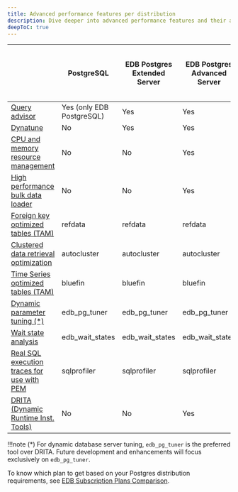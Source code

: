 ```yaml
---
title: Advanced performance features per distribution
description: Dive deeper into advanced performance features and their availability per Postgres distribution.
deepToC: true
---
```


|                                                                                                                                                                  | PostgreSQL                | EDB Postgres Extended Server | EDB Postgres Advanced Server | EDB Postgres Advanced Server in Oracle compatibility mode |
|------------------------------------------------------------------------------------------------------------------------------------------------------------------|---------------------------|------------------------------|------------------------------|-----------------------------------------------------------|
| [Query advisor](/pg_extensions/query_advisor/)                                                                                                                   | Yes (only EDB PostgreSQL) | Yes                          | Yes                          | Yes                                                       |
| [Dynatune](/epas/latest/database_administration/01_configuration_parameters/03_configuration_parameters_by_functionality/02_resource_usage_memory/#edb_dynatune) | No                        | Yes                          | Yes                          | Yes                                                       |
| [CPU and memory resource management](/epas/latest/database_administration/10_edb_resource_manager/)                                                              | No                        | No                           | Yes                          | Yes                                                       |
| [High performance bulk data loader](/epas/latest/database_administration/02_edb_loader/)                                                                         | No                        | No                           | Yes                          | Yes                                                       |
| [Foreign key optimized tables (TAM)](/pg_extensions/advanced_storage_pack/#refdata)                                                                              | refdata                   | refdata                      | refdata                      | refdata                                                   |
| [Clustered data retrieval optimization](/pg_extensions/advanced_storage_pack/#autocluster)                                                                       | autocluster               | autocluster                  | autocluster                  | autocluster                                               |
| [Time Series optimized tables (TAM)](/pg_extensions/advanced_storage_pack/#bluefin)                                                                              | bluefin                   | bluefin                      | bluefin                      | bluefin                                                   |
| [Dynamic parameter tuning (*)](/pg_extensions/pg_tuner/)                                                                                                         | edb_pg_tuner              | edb_pg_tuner                 | edb_pg_tuner                 | edb_pg_tuner                                              |
| [Wait state analysis](/pg_extensions/wait_states/)                                                                                                               | edb_wait_states           | edb_wait_states              | edb_wait_states              | edb_wait_states                                           |
| [Real SQL execution traces for use with PEM](/pem/latest/profiling_workloads/)                                                                                   | sqlprofiler               | sqlprofiler                  | sqlprofiler                  | sqlprofiler                                               |
| [DRITA (Dynamic Runtime Inst. Tools)](/epas/latest/managing_performance/04_dynamic_runtime_instrumentation_tools_architecture_DRITA/)                            | No                        | No                           | Yes                          | Yes                                                       |

!!!note 
   (*) For dynamic database server tuning, `edb_pg_tuner` is the preferred tool over DRITA. Future development and enhancements will focus exclusively on `edb_pg_tuner`.

To know which plan to get based on your Postgres distribution requirements, see [EDB Subscription Plans Comparison](https://www.enterprisedb.com/products/plans-comparison).
